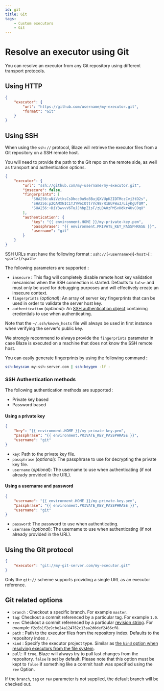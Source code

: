 ```yaml
---
id: git
title: Git
tags:
    - Custom executors
    - Git
---
```


# Resolve an executor using Git

You can resolve an executor from any Git repository using different transport protocols.

## Using HTTP

```json
{
    "executor": {
        "url": "https://github.com/username/my-executor.git",
        "format": "Git"
    }
}
```

## Using SSH

When using the `ssh://` protocol, Blaze will retrieve the executor files from a Git repository on a SSH remote host.

You will need to provide the path to the Git repo on the remote side, as well as transport and authentication options.

```json
{
    "executor": {
        "url": "ssh://github.com/my-username/my-executor.git",
        "insecure": false,
        "fingerprints": [
            "SHA256:uNiVztksCsDhcc0u9e8BujQXVUpKZIDTMczCvj3tD2s",
            "SHA256:p2QAMXNIC1TJYWeIOttrVc98/R1BUFWu3/LiyKgUfQM",
            "SHA256:+DiY3wvvV6TuJJhbpZisF/zLDA0zPMSvHdkr4UvCOqU"
        ],
        "authentication": {
            "key": "{{ environment.HOME }}/my-private-key.pem",
            "passphrase": "{{ environment.PRIVATE_KEY_PASSPHRASE }}",
            "username": "git"
        }
    }
}
```

SSH URLs must have the following format : `ssh://[<username>@]<host>[:<port>]/<path>`

The following parameters are supported :

- `insecure` : This flag will completely disable remote host key validation mecanisms when the SSH connection is started. Defaults to `false` and must only be used for debugging purposes and will effectively create an insecure context. 
- `fingerprints` (*optional*): An array of server key fingerprints that can be used in order to validate the server host key.  
- `authentication` (*optional*): An [SSH authentication object](#ssh-authentication-methods) containing credentials to use when authenticating.

Note that the `~/.ssh/known_hosts` file will always be used in first instance when verifying the server's public key.

We strongly recommend to always provide the `fingerprints` parameter in case Blaze is executed on a machine that does not know the SSH remote host.

You can easily generate fingerprints by using the following command :

```sh
ssh-keyscan my-ssh-server.com | ssh-keygen -lf -
```

### SSH Authentication methods

The following authentication methods are supported :

- Private key based
- Password based

#### Using a private key

```json
{
    "key": "{{ environment.HOME }}/my-private-key.pem",
    "passphrase": "{{ environment.PRIVATE_KEY_PASSPHRASE }}",
    "username": "git"
}
```

- `key`: Path to the private key file.
- `passphrase` (*optional*): The passphrase to use for decrypting the private key file.
- `username` (*optional*): The username to use when authenticating (if not already provided in the URL).

#### Using a username and password

```json
{
    "username": "{{ environment.HOME }}/my-private-key.pem",
    "passphrase": "{{ environment.PRIVATE_KEY_PASSPHRASE }}",
    "username": "git"
}
```

- `password`: The password to use when authenticating.
- `username` (*optional*): The username to use when authenticating (if not already provided in the URL).

## Using the Git protocol

```json
{
    "executor": "git://my-git-server.com/my-executor.git"
}
```

Only the `git://` scheme supports providing a single URL as an executor reference.

## Git related options

- `branch` : Checkout a specific branch. For example `master`.
- `tag`: Checkout a commit referenced by a particular tag. For example `1.0`.
- `rev`: Checkout a commit referenced by a particular [revision string](https://git-scm.com/docs/gitrevisions#_specifying_revisions). For example `f2c6b1f2e9cbe24a124762c13aa2d0def2466cf8`.
- `path` : Path to the executor files from the repository index. Defaults to the repository index `/`.
- `kind` : Specify the executor project type. Similar as [the `kind` option when resolving executors from the file system](./file-system.mdx#supported-options).
- `pull`: If `true`, Blaze will always try to pull last changes from the repository. `false` is set by default. Please note that this option must be kept to `false` if something like a commit hash was specified using the `rev` Option.

If the `branch`, `tag` or `rev` parameter is not supplied, the default branch will be checked out.